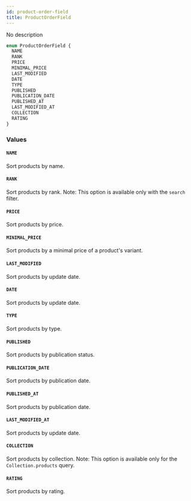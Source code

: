 ```yaml
---
id: product-order-field
title: ProductOrderField
---
```


No description

```graphql
enum ProductOrderField {
  NAME
  RANK
  PRICE
  MINIMAL_PRICE
  LAST_MODIFIED
  DATE
  TYPE
  PUBLISHED
  PUBLICATION_DATE
  PUBLISHED_AT
  LAST_MODIFIED_AT
  COLLECTION
  RATING
}
```

### Values

#### `NAME`

Sort products by name.

#### `RANK`

Sort products by rank. Note: This option is available only with the `search` filter.

#### `PRICE`

Sort products by price.

#### `MINIMAL_PRICE`

Sort products by a minimal price of a product's variant.

#### `LAST_MODIFIED`

Sort products by update date.

#### `DATE`

Sort products by update date.

#### `TYPE`

Sort products by type.

#### `PUBLISHED`

Sort products by publication status.

#### `PUBLICATION_DATE`

Sort products by publication date.

#### `PUBLISHED_AT`

Sort products by publication date.

#### `LAST_MODIFIED_AT`

Sort products by update date.

#### `COLLECTION`

Sort products by collection. Note: This option is available only for the `Collection.products` query.

#### `RATING`

Sort products by rating.
